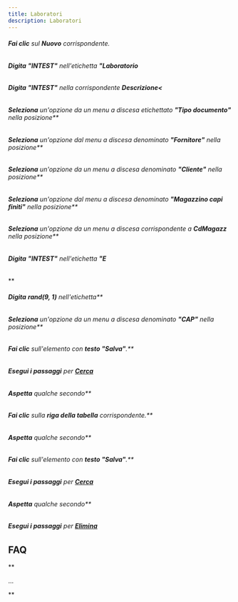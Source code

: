 ```yaml
---
title: Laboratori
description: Laboratori
---
```

###### **Fai clic** sul **Nuovo** corrispondente.

###### **Digita** **"INTEST"** nell'etichetta **"Laboratorio**

###### **Digita** **"INTEST"** nella corrispondente **Descrizione<**

###### **Seleziona** un'opzione da un menu a discesa etichettato **"Tipo documento"** nella posizione**

###### **Seleziona** un'opzione dal menu a discesa denominato **"Fornitore"** nella posizione**

###### **Seleziona** un'opzione da un menu a discesa denominato **"Cliente"** nella posizione**

###### **Seleziona** un'opzione dal menu a discesa denominato **"Magazzino capi finiti"** nella posizione**

###### **Seleziona** un'opzione da un menu a discesa corrispondente a **CdMagazz** nella posizione**

###### **Digita** **"INTEST"** nell'etichetta **"E**

**

###### **Digita** **rand(9, 1)** nell'etichetta**

###### **Seleziona** un'opzione da un menu a discesa denominato **"CAP"** nella posizione**

###### **Fai clic** sull'elemento con **testo "Salva"**.**

###### **Esegui i passaggi** per **[Cerca](Cerca)**

###### **Aspetta** qualche secondo**

###### **Fai clic** sulla **riga della tabella** corrispondente.**

###### **Aspetta** qualche secondo**

###### **Fai clic** sull'elemento con **testo "Salva"**.**

###### **Esegui i passaggi** per **[Cerca](Cerca)**

###### **Aspetta** qualche secondo**

###### **Esegui i passaggi** per **[Elimina](Elimina)**

**FAQ**
-------------------------------------------

**

...

**